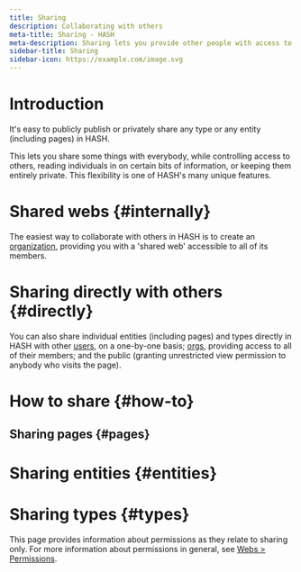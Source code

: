 ```yaml
---
title: Sharing
description: Collaborating with others
meta-title: Sharing - HASH
meta-description: Sharing lets you provide other people with access to any type, page or entity you have the permission to manage, in HASH
sidebar-title: Sharing
sidebar-icon: https://example.com/image.svg
---
```


# Introduction

It's easy to publicly publish or privately share any type or any entity (including pages) in HASH.

This lets you share some things with everybody, while controlling access to others, reading individuals in on certain bits of information, or keeping them entirely private. This flexibility is one of HASH's many unique features.

# Shared webs {#internally}

The easiest way to collaborate with others in HASH is to create an [organization](https://hash.ai/guide/webs/orgs), providing you with a 'shared web' accessible to all of its members.

# Sharing directly with others {#directly}

You can also share individual entities (including pages) and types directly in HASH with other [users](https://hash.ai/guide/webs/users#users), on a one-by-one basis; [orgs](https://hash.ai/guide/webs/orgs#users), providing access to all of their members; and the public (granting unrestricted view permission to anybody who visits the page).

# How to share {#how-to}

## Sharing pages {#pages}

# Sharing entities {#entities}

# Sharing types {#types}

This page provides information about permissions as they relate to sharing only. For more information about permissions in general, see [Webs > Permissions](https://hash.ai/guide/webs/permissions).